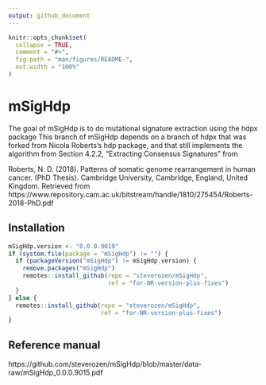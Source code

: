 ```yaml
---
output: github_document
---
```


<!-- README.md is generated from README.Rmd. Please edit that file -->

```r
knitr::opts_chunk$set(
  collapse = TRUE,
  comment = "#>",
  fig.path = "man/figures/README-",
  out.width = "100%"
)
```

# mSigHdp

The goal of mSigHdp is to do mutational signature extraction using the hdpx package This branch of
mSigHdp depends on a branch of hdpx that was forked from Nicola Roberts's hdp package, and that
still implements the algorithm from
Section 4.2.2, "Extracting Consensus Signatures" from

Roberts, N. D. (2018). Patterns of somatic genome rearrangement in human cancer. (PhD Thesis). Cambridge University, Cambridge, England, United Kingdom. Retrieved from https://www.repository.cam.ac.uk/bitstream/handle/1810/275454/Roberts-2018-PhD.pdf

## Installation

``` r
mSigHdp.version <- "0.0.0.9019"
if (system.file(package = "mSigHdp") != "") {
  if (packageVersion("mSigHdp") != mSigHdp.version) {
    remove.packages("mSigHdp")
    remotes::install_github(repo = "steverozen/mSigHdp", 
                            ref = "for-NR-version-plus-fixes")
  }
} else {
  remotes::install_github(repo = "steverozen/mSigHdp", 
                          ref = "for-NR-version-plus-fixes")
}

```
## Reference manual

https://github.com/steverozen/mSigHdp/blob/master/data-raw/mSigHdp_0.0.0.9015.pdf

